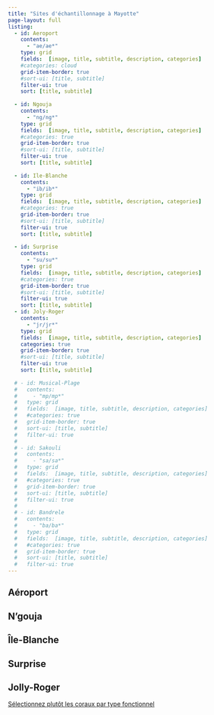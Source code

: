 ```yaml
---
title: "Sites d'échantillonnage à Mayotte"
page-layout: full
listing:
  - id: Aeroport
    contents: 
      - "ae/ae*"
    type: grid
    fields:  [image, title, subtitle, description, categories]
    #categories: cloud
    grid-item-border: true
    #sort-ui: [title, subtitle]
    filter-ui: true
    sort: [title, subtitle]
    
  - id: Ngouja
    contents: 
      - "ng/ng*"
    type: grid
    fields:  [image, title, subtitle, description, categories]
    #categories: true
    grid-item-border: true
    #sort-ui: [title, subtitle]
    filter-ui: true
    sort: [title, subtitle]
  
  - id: Ile-Blanche
    contents: 
      - "ib/ib*"
    type: grid
    fields:  [image, title, subtitle, description, categories]
    #categories: true
    grid-item-border: true
    #sort-ui: [title, subtitle]
    filter-ui: true
    sort: [title, subtitle]
    
  - id: Surprise
    contents: 
      - "su/su*"
    type: grid
    fields:  [image, title, subtitle, description, categories]
    #categories: true
    grid-item-border: true
    #sort-ui: [title, subtitle]
    filter-ui: true
    sort: [title, subtitle]
  - id: Joly-Roger
    contents: 
      - "jr/jr*"
    type: grid
    fields:  [image, title, subtitle, description, categories]
    categories: true
    grid-item-border: true
    #sort-ui: [title, subtitle]
    filter-ui: true
    sort: [title, subtitle]
    
  # - id: Musical-Plage
  #   contents: 
  #     - "mp/mp*"
  #   type: grid
  #   fields:  [image, title, subtitle, description, categories]
  #   #categories: true
  #   grid-item-border: true
  #   sort-ui: [title, subtitle]
  #   filter-ui: true
  # 
  # - id: Sakouli
  #   contents: 
  #     - "sa/sa*"
  #   type: grid
  #   fields:  [image, title, subtitle, description, categories]
  #   #categories: true
  #   grid-item-border: true
  #   sort-ui: [title, subtitle]
  #   filter-ui: true
  #   
  # - id: Bandrele
  #   contents: 
  #     - "ba/ba*"
  #   type: grid
  #   fields:  [image, title, subtitle, description, categories]
  #   #categories: true
  #   grid-item-border: true
  #   sort-ui: [title, subtitle]
  #   filter-ui: true
---
```


## Aéroport

::: {#Aeroport}
:::

## N'gouja

::: {#Ngouja}
:::

## Île-Blanche

::: {#Ile-Blanche}
:::

## Surprise

::: {#Surprise}
:::

## Jolly-Roger

::: {#Joly-Roger}
:::

<!-- ## Musicale-Plage -->

<!-- ::: {#Musical-Plage} -->
<!-- ::: -->

<!-- ## Sakouli -->

<!-- ::: {#Sakouli} -->
<!-- ::: -->

<!-- ## Bandrele -->

<!-- ::: {#Bandrele} -->
<!-- ::: -->

::: callout-tip
<a href="listing_type.html"> Sélectionnez plutôt les coraux par type fonctionnel </a>
:::